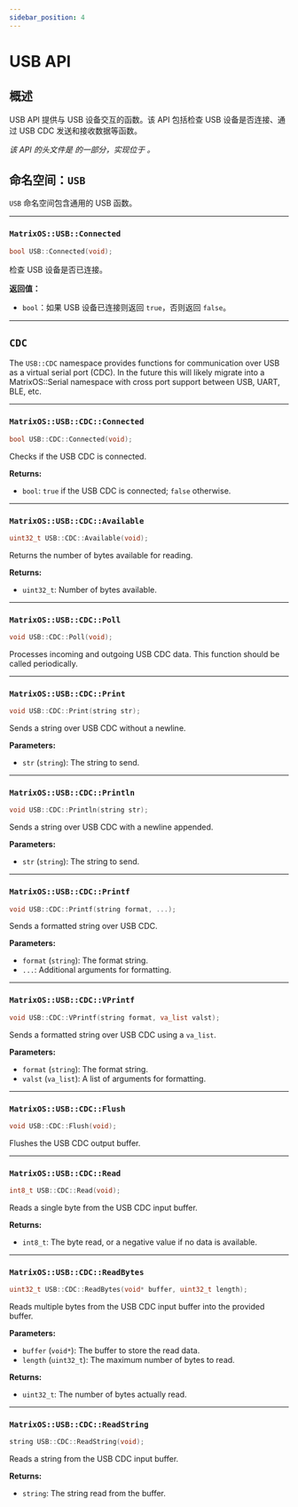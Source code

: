 ```yaml
---
sidebar_position: 4
---
```


# USB API

## 概述

USB API 提供与 USB 设备交互的函数。该 API 包括检查 USB 设备是否连接、通过 USB CDC 发送和接收数据等函数。

*该 API 的头文件是 <GithubLink path="os/MatrixOS.h"/> 的一部分，实现位于 <GithubLink path="os/system/USB/"/>。*

## 命名空间：`USB`
`USB` 命名空间包含通用的 USB 函数。

---

### `MatrixOS::USB::Connected`
```cpp
bool USB::Connected(void);
```

检查 USB 设备是否已连接。

**返回值：**
- `bool`：如果 USB 设备已连接则返回 `true`，否则返回 `false`。

---

## `CDC`

The `USB::CDC` namespace provides functions for communication over USB as a virtual serial port (CDC).
In the future this will likely migrate into a MatrixOS::Serial namespace with cross port support between USB, UART, BLE, etc.

---

### `MatrixOS::USB::CDC::Connected`
```cpp
bool USB::CDC::Connected(void);
```

Checks if the USB CDC is connected.

**Returns:**
- `bool`: `true` if the USB CDC is connected; `false` otherwise.

---

### `MatrixOS::USB::CDC::Available`
```cpp
uint32_t USB::CDC::Available(void);
```

Returns the number of bytes available for reading.

**Returns:**
- `uint32_t`: Number of bytes available.

---

### `MatrixOS::USB::CDC::Poll`
```cpp
void USB::CDC::Poll(void);
```

Processes incoming and outgoing USB CDC data. This function should be called periodically.

---

### `MatrixOS::USB::CDC::Print`
```cpp
void USB::CDC::Print(string str);
```

Sends a string over USB CDC without a newline.

**Parameters:**
- `str` (`string`): The string to send.

---

### `MatrixOS::USB::CDC::Println`
```cpp
void USB::CDC::Println(string str);
```

Sends a string over USB CDC with a newline appended.

**Parameters:**
- `str` (`string`): The string to send.

---

### `MatrixOS::USB::CDC::Printf`
```cpp
void USB::CDC::Printf(string format, ...);
```

Sends a formatted string over USB CDC.

**Parameters:**
- `format` (`string`): The format string.
- `...`: Additional arguments for formatting.

---

### `MatrixOS::USB::CDC::VPrintf`
```cpp
void USB::CDC::VPrintf(string format, va_list valst);
```

Sends a formatted string over USB CDC using a `va_list`.

**Parameters:**
- `format` (`string`): The format string.
- `valst` (`va_list`): A list of arguments for formatting.

---

### `MatrixOS::USB::CDC::Flush`
```cpp
void USB::CDC::Flush(void);
```

Flushes the USB CDC output buffer.

---

### `MatrixOS::USB::CDC::Read`
```cpp
int8_t USB::CDC::Read(void);
```

Reads a single byte from the USB CDC input buffer.

**Returns:**
- `int8_t`: The byte read, or a negative value if no data is available.

---

### `MatrixOS::USB::CDC::ReadBytes`
```cpp
uint32_t USB::CDC::ReadBytes(void* buffer, uint32_t length);
```

Reads multiple bytes from the USB CDC input buffer into the provided buffer.

**Parameters:**
- `buffer` (`void*`): The buffer to store the read data.
- `length` (`uint32_t`): The maximum number of bytes to read.

**Returns:**
- `uint32_t`: The number of bytes actually read.

---

### `MatrixOS::USB::CDC::ReadString`
```cpp
string USB::CDC::ReadString(void);
```

Reads a string from the USB CDC input buffer.

**Returns:**
- `string`: The string read from the buffer.
```
